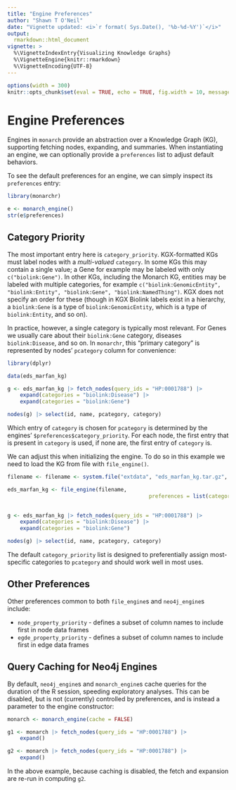 ```yaml
---
title: "Engine Preferences"
author: "Shawn T O'Neil"
date: "Vignette updated: <i>`r format( Sys.Date(), '%b-%d-%Y')`</i>"
output:
  rmarkdown::html_document
vignette: >
  %\VignetteIndexEntry{Visualizing Knowledge Graphs}
  %\VignetteEngine{knitr::rmarkdown}
  %\VignetteEncoding{UTF-8}
---
```



```r
options(width = 300)
knitr::opts_chunk$set(eval = TRUE, echo = TRUE, fig.width = 10, message = FALSE, warning = FALSE)
```

# Engine Preferences

Engines in `monarch` provide an abstraction over a Knowledge Graph (KG), supporting fetching nodes, expanding,
and summaries. When instantiating an engine, we can optionally provide a `preferences` list to adjust default
behaviors. 

To see the default preferences for an engine, we can simply inspect its `preferences` entry:

```r
library(monarchr)

e <- monarch_engine()
str(e$preferences)
```

## Category Priority

The most important entry here is `category_priority`. KGX-formatted KGs must label nodes with a *multi-valued* `category`. In some
KGs this may contain a single value; a Gene for example may be labeled with only `c("biolink:Gene")`. In other KGs, including 
the Monarch KG, entities may be labeled with multiple categories, for example `c("biolink:GenomicEntity", "biolink:Entity", "biolink:Gene", "biolink:NamedThing")`. KGX does not specify an order for these (though in KGX Biolink labels exist in a hierarchy, a `biolink:Gene` is a type of `biolink:GenomicEntity`, which is a type of `biolink:Entity`, and so on).

In practice, however, a single category is typically most relevant. For Genes we usually care about their `biolink:Gene` category, diseases `biolink:Disease`, and so on. In `monarchr`, this "primary category" is represented by nodes' `pcategory` column for convenience:

```r
library(dplyr)

data(eds_marfan_kg)

g <- eds_marfan_kg |> fetch_nodes(query_ids = "HP:0001788") |> 
	expand(categories = "biolink:Disease") |>
	expand(categories = "biolink:Gene")

nodes(g) |> select(id, name, pcategory, category)
```

Which entry of `category` is chosen for `pcategory` is determined by the engines' `$preferences$category_priority`. For each node,
the first entry that is present in `category` is used, if none are, the first entry of `category` is. 

We can adjust this when initializing the engine. To do so in this example we need to load the KG from file with `file_engine()`.

```r
filename <- filename <- system.file("extdata", "eds_marfan_kg.tar.gz", package = "monarchr")

eds_marfan_kg <- file_engine(filename, 
								             preferences = list(category_priority = c("biolink:GenomicEntity", 
								             																				 "biolink:DiseaseOrPhenotypicFeature")))

g <- eds_marfan_kg |> fetch_nodes(query_ids = "HP:0001788") |> 
	expand(categories = "biolink:Disease") |>
	expand(categories = "biolink:Gene")

nodes(g) |> select(id, name, pcategory, category)
```

The default `category_priority` list is designed to preferentially assign most-specific categories to `pcategory` and should work well in most uses.

## Other Preferences

Other preferences common to both `file_engine`s and `neo4j_engine`s include:

- `node_property_priority` - defines a subset of column names to include first in node data frames
- `egde_property_priority` - defines a subset of column names to include first in edge data frames

## Query Caching for Neo4j Engines

By default, `neo4j_engine`s and `monarch_engine`s cache queries for the duration of the R session, speeding exploratory
analyses. This can be disabled, but is not (currently) controlled by preferences, and is instead a parameter to the engine
constructor:

```r
monarch <- monarch_engine(cache = FALSE)

g1 <- monarch |> fetch_nodes(query_ids = "HP:0001788") |>
	expand()

g2 <- monarch |> fetch_nodes(query_ids = "HP:0001788") |>
	expand()
```

In the above example, because caching is disabled, the fetch and expansion are re-run in computing `g2`.




